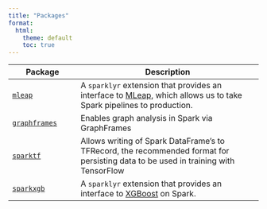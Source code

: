 ```yaml
---
title: "Packages"
format:
  html:
    theme: default
    toc: true
---
```


+--------------------------------------------------------+--------------------------------------------------------------------------------------------------------------------------------------------------------+
| Package                                                | Description                                                                                                                                            |
+========================================================+========================================================================================================================================================+
| [`mleap`](/packages/mleap/latest/index.md)             | A `sparklyr` extension that provides an interface to [MLeap](https://github.com/combust/mleap), which allows us to take Spark pipelines to production. |
+--------------------------------------------------------+--------------------------------------------------------------------------------------------------------------------------------------------------------+
| [`graphframes`](/packages/graphframes/latest/index.md) | Enables graph analysis in Spark via GraphFrames                                                                                                        |
+--------------------------------------------------------+--------------------------------------------------------------------------------------------------------------------------------------------------------+
| [`sparktf`](/packages/sparktf/latest/index.md)         | Allows writing of Spark DataFrame's to TFRecord, the recommended format for persisting data to be used in training with TensorFlow                     |
+--------------------------------------------------------+--------------------------------------------------------------------------------------------------------------------------------------------------------+
| [`sparkxgb`](/packages/sparkxgb/latest/index.md)       | A `sparklyr` extension that provides an interface to [XGBoost](https://github.com/dmlc/xgboost) on Spark.                                              |
+--------------------------------------------------------+--------------------------------------------------------------------------------------------------------------------------------------------------------+
